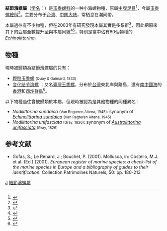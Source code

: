 {{Automatic taxobox
| taxon = Nodilittorina
| image = 
| image_caption = 
| authority = [[Martens|Martens]], 1897<ref>Martens (1897). In: Weber, ''Ergeb. Reise Niederl. O.-Ind.'' '''4'''(1): 204.</ref>
}}
'''結節濱螺屬'''（[[学名|学名]]：{{lang|la|'''''Nodilittorina'''''}}）是[[玉黍螺科|玉黍螺科]]的一种小海螺物種，原屬[[中腹足目|中腹足目]]<ref>{{cite web|url=http://shell.sinica.edu.tw/chinese/shellbase_detail.php?science_no=6239|title=国际贝库：变化结节滨螺|publisher=台湾贝类资料库|accessdate=2009-08-11|archive-date=2015-02-16|archive-url=https://web.archive.org/web/20150216222130/http://shell.sinica.edu.tw/chinese/shellbase_detail.php?science_no=6239|dead-url=no}}</ref>，今屬[[玉黍螺總科|玉黍螺總科]]<ref>{{GBIF |ID=2301152 |title=''Nodilittorina'' }}</ref>。主要分布于[[台湾|台湾]]、[[中国大陆|中国大陆]]，常栖息在潮间带。

本屬過往有不少物種，但在2003年有研究發現本屬其實是多系群<ref name="Littorininae">{{Cite journal| author=S T Williams , D G Reid , D T J Littlewood| title=A molecular phylogeny of the Littorininae (Gastropoda: Littorinidae): unequal evolutionary rates, morphological parallelism, and biogeography of the Southern Ocean.| journal=Mol Phylogenet Evol.| year=2003| volume=1| url=http://lib.bioinfo.pl/pmid:12801472| pages=60–86| doi=10.1016/S1055-7903(03)00038-1| pmid=12801472| issue=1| deadurl=yes| archiveurl=https://web.archive.org/web/20121005114623/http://lib.bioinfo.pl/pmid%3A12801472| archivedate=2012-10-05}}</ref>，因此把原來其下的亞屬全數提升至與本屬同級<ref name=WoRMS_345756>{{cite WoRMS |id=345756 |title=''Echinolittorina'' <small>Habe, 1956</small> |date=2013-01-26 |accessdate=2015-02-24 |author=Philippe Bouchet }}</ref><ref name=Zootaxa_1420>{{zootaxa|2007|1420|1|161|PDF}}</ref>，特別是當中佔有80個物種的''[[Echinolittorina|Echinolittorina]]''。

==物種==
現時被歸類為結節濱螺屬的只有：
* [[颗粒玉黍螺|颗粒玉黍螺]] {{lang|la|''Nodilittorina pyramidalis''}} <small>(Quoy & Gaimard, 1833)</small>
* [[变化结节滨螺|变化结节滨螺]] {{lang|la|''Nodilittorina vidua''}}：又名[[臺灣玉黍螺|臺灣玉黍螺]]，分布於[[台灣|台灣]]東北岸與離島，還有[[南中國海|南中國海]]的[[香港|香港]]和[[西沙群島|西沙群島]]<ref>{{TaiBIF |id=315345 |taxon=''Nodilittorina vidua'' <small>(Gould, 1859)</small> |zh=臺灣玉黍螺 |accessdate=2015-02-24 }}</ref>。

以下物種過往曾被歸類於本屬，但現時被認為是其他物種的同種異名：
* ''Nodilittorina sundaica'' <small>(Van Regteren Altena, 1945)</small>: synonym of ''[[Echinolittorina_sundaica|Echinolittorina sundaica]]'' <small>(Van Regteren Altena, 1945)</small>
* ''Nodilittorina unifasciata'' <small>(Gray, 1826)</small>: synonym of ''[[Austrolittorina_unifasciata|Austrolittorina unifasciata]]'' <small>(Gray, 1826)</small>

== 参考文献 ==
{{reflist}}
* Gofas, S.; Le Renard, J.; Bouchet, P. (2001). Mollusca, in: Costello, M.J. et al. (Ed.) (2001). ''European register of marine species: a check-list of the marine species in Europe and a bibliography of guides to their identification.'' Collection Patrimoines Naturels, 50: pp. 180-213

{{Taxonbar}}


[[Category:玉黍螺科|J]]
[[Category:結節濱螺屬|]]